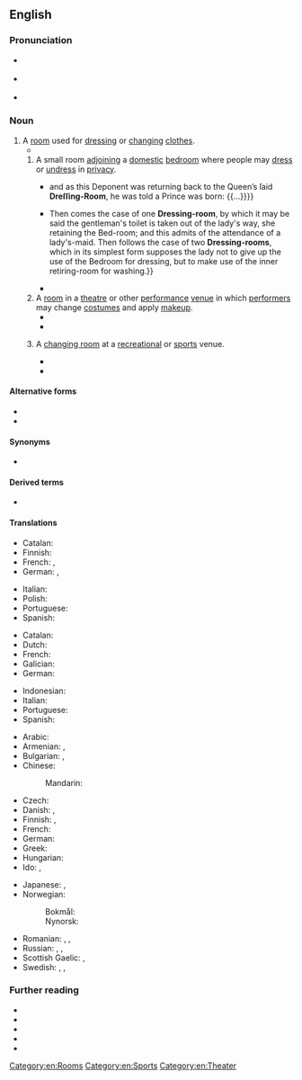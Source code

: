 {{also|dressing-room|dressingroom}}
==English==
{{was wotd|2017|February|26}}
{{wp}}
{{multiple images
|direction = vertical
 | image1 = Ankleidezimmer.jpg
 | caption1 = A dressing room adjoining a domestic room (1.1)
 | image2 = Bundesarchiv Bild 183-76740-0003, Leipzig, Opernhaus, Balettgarderobe.jpg
 | caption2 = [[ballerina|Ballerinas]] {{w|Ursula Cain}} and Brigitta Sinon in the dressing room ''(sense 1.2)'' of the {{w|Leipzig Opera}}, [[Leipzig]], [[East Germany]], photographed on 2 October 1960 just before the [[inauguration]] of the new opera house
 | image3 = HK 堅尼地城 Kennedy Town 士美非路市政大廈 Smithfield Municipal Services Building 更衣室 changing room Sept-2011.jpg
 | caption3 = A dressing room, changing room, locker room (1.3)
 | image4 = 
 | caption4 = 
}}

===Pronunciation===
* {{a|RP}} {{IPA|en|/ˈdɹɛsɪŋ ɹʊm/|/ˈdɹɛsɪŋ ɹuːm/}}
* {{a|GA}} {{IPA|en|/ˈd(ʒ)ɹɛsɪŋ ɹum/}}
* {{hyphenation|en|dress|ing room}}

===Noun===
{{en-noun}}

# A [[room]] used for [[dress#Verb|dressing]] or [[change#Verb|changing]] [[clothes]].
#* {{quote-book|en|author=Bureau of Human Nutrition and Home Economics, Agricultural Research Administration, {{w|United States Department of Agriculture}}|author2=Production and Marketing Administration, U.S. Dept. of Agriculture|chapter=Workers' Personal Belongings|title=Storage for School Lunch Food and Supplies|series=Program Aid|seriesvolume=no. 63|location=Washington, D.C.|publisher=U.S. Dept. of Agriculture|month=March|year=1949|page=11|pageurl=https://books.google.com/books?id=rmAvAAAAYAAJ&pg=PA11|oclc=77070870|passage=The storeroom is not a suitable '''dressing room'''. A separate room is needed where workers may change from street clothes to uniforms and where they may keep their personal belongings.}}
## A small room [[adjoin]]ing a [[domestic]] [[bedroom]] where people may [[dress]] or [[undress]] in [[privacy]].
##:{{synonyms|en|walk-in closet|q1=US, CA|walk-in wardrobe|q2=UK}}
##* {{quote-book|en|chapter=Sir {{w|Stephen Fox}} Knight, Deposeth|title=Depositions Taken the 22d. of October 1688. before the Privy-Council and Peers of England; Relating to the Birth of the (then) [[w:James Francis Edward Stuart|Prince of Wales]]. Published by [[w:James II of England|His Majesty]]'s Special Command|location=[Edinburgh]|publisher=[Printed by the heir of Andrew Anderson]|year=[1688]|page=24|pageurl=https://books.google.com/books?id=vsA_AAAAcAAJ&pg=PT20|oclc=606591965|passage=That on ''Sunday'' the 10''th.'' of ''June'' laſt paſt, about 9 of the Clock, as he came out of the Chappel at ''[[Whitehall]]'', after the firſt Sermon, hearing that the Queen was in Labour, he, the Deponent, made Haſte to [[w:St James's Palace|St. ''James''’s]], becauſe in waiting, as an Officer of the green Cloth, to warn the ſeveral Servants below Stairs to be in their Offices, that upon that Occaſion there might not happen to be any Thing wanting of Houſehold Proviſions and Neceſſaries under his, this Deponent's Command; but firſt going up by the Back-Stairs into her Majeſty’s '''Dreſſing-Room'''; and being there with many others, he heard her Majeſty cry out very loudly; {{...}} and as this Deponent was returning back to the Queen’s ſaid '''Dreſſing-Room''', he was told a Prince was born: {{...}}}}
##* {{quote-book|en|author=Robert Kerr|authorlink=Robert Kerr (architect)|chapter=An Ordinary Dressing-room|title=The Gentleman's House; or, How to Plan English Residences, from the Parsonage to the Palace; with Tables of Accommodation and Cost, and a Series of Selected Plans|location=London|publisher=[[w:John Murray (publisher)|John Murray]], {{w|Albemarle Street}}|year=1864|section=part II (Exposition of Plan as now Practised), division I (The Family Apartments), section III (The Sleeping Rooms)|pages=150–151|pageurl=https://books.google.com/books?id=EnMvAQAAMAAJ&pg=PA150|oclc=614299021|passage=The principle which governs the providing of '''Dressing-rooms''' seems to be this. {{...}} Then comes the case of one '''Dressing-room''', by which it may be said the gentleman's toilet is taken out of the lady's way, she retaining the Bed-room; and this admits of the attendance of a lady's-maid. Then follows the case of two '''Dressing-rooms''', which in its simplest form supposes the lady not to give up the use of the Bedroom for dressing, but to make use of the inner retiring-room for washing.}}
##* {{quote-book|en|author=Walter Scott|authorlink=Walter Scott|chapter=Introduction—(1832.)|title={{w|Redgauntlet}}|series={{w|Waverley Novels}}|edition=household|location=Boston, Mass.|publisher={{w|Ticknor and Fields}}|year=1858|volume=I|pages=10–11|pageurl=https://books.google.com/books?id=7jQpAQAAIAAJ&pg=PA10|oclc=10954193|passage=I received a note from my Lady Primrose, who desired to see me immediately. As soon as I waited on her, she led me into her '''dressing-room''', and presented me to――}}
## A [[room]] in a [[theatre]] or other [[performance]] [[venue]] in which [[performer]]s may change [[costume]]s and apply [[makeup]].
##* {{quote-book|en|author=Thomas Sheridan|chapter=Section VI. Private Memoirs of Swift|title=The Life of the Rev. Dr. {{w|Jonathan Swift}}, Dean of St. Patrick's, Dublin|location=London|publisher=Printed for C[harles] Bathurst [''et al.'']|year=1784|volume=I|page=283|pageurl=https://books.google.com/books?id=ROxEAAAAYAAJ&pg=PA283|oclc=817759520|passage=Nothing has more excited the curioſity of mankind at all times, than that deſire which prevails of prying into the ſecret actions of great and illustrious characters; ariſing in ſome, from a too general ſpirit of envy, which hopes to find ſomething in their private conduct that may ſully the luſtre of their publick fame, and ſo bring them down more to a level with themſelves: and in others, of a more candid diſposition, that they might form right judgements of their real characters; as too many, like actors in a theatre, only aſſume one when they appear on the ſtage of the world, which they put off, together with their robes and plumes, when retired to the '''dreſſing room'''.}}
##* {{quote-book|en|author=Jonathan Croall|authorlink=Jonathan Croall|chapter=A Prince on Broadway|title=John Gielgud: Matinee Idol to Movie Star|location=London|publisher=[[w:Methuen Publishing|Methuen Drama]]|year=2011|isbn=978-1-4081-3106-0|passage=A reporter found him &#91;{{w|John Gielgud}}&#93; in a silk dressing-gown in his '''dressing-room''', 'receiving the congratulations of a gallery of men', and clearly exultant: 'The actor was talking in quick, excited sentences, and it was obvious that the impetuous Hamlet had not yet subsided into the usual British reserve.'}}
## {{lb|en|UK}} A [[changing room]] at a [[recreational]] or [[sports]] venue.
##:{{synonyms|en|changing room|locker room|q2=US, CA}}
##* {{quote-book|en|author=Andrew Flintoff|authorlink=Andrew Flintoff|chapter=England Debut|title=Being Freddie: The Story So Far|location=London|publisher={{w|Hodder & Stoughton}}|year=2005|isbn=978-0-340-89628-0|passage=Going into a '''dressing-room''' full of established players was not easy. It was like [[w:Lancashire County Cricket Club|Lancashire]] all over again only more so.}}
##* {{quote-web|en|author=Phil McNulty|authorlink=Phil McNulty|title=Everton 0 – 2 Liverpool|url=http://news.bbc.co.uk/sport2/hi/football/eng_prem/15045708.stm|archiveurl=https://web.archive.org/web/20160307093512/http://news.bbc.co.uk/sport2/hi/football/eng_prem/15045708.stm|archivedate=7 March 2016|work={{w|BBC Sport}}|date=1 October 2011|passage=As half-time approached with [[w:Everton F.C.|Everton]] desperate to get into the '''dressing room''' and regroup, [[w:Liverpool F.C.|Liverpool]] were awarded a penalty for [[w:Phil Jagielka|[Phil] Jagielka]]'s rash challenge on [[w:Luis Suárez|[Luis] Suarez]]. This time there was no disputing [[w:Martin Atkinson|[Martin] Atkinson]]'s decision, but [[w:Tim Howard|[Tim] Howard]] rescued Everton by diving low to his left to keep out [[w:Dirk Kuyt|[Dirk] Kuyt]]'s spot-kick.}}

====Alternative forms====
* {{l|en|dressing-room}}
* {{l|en|dressingroom}}

====Synonyms====
* {{sense|room adjoining a domestic bedroom}} {{l|en|toilet room}} {{qualifier|historical}}

====Derived terms====
* {{l|en|lose the dressing room}}

====Translations====
{{trans-top|a small room adjoining a domestic bedroom where people may dress or undress in privacy}}
* Catalan: {{t|ca|vestidor|m}}
* Finnish: {{t+|fi|vaatehuone}}
* French: {{t+|fr|dressing|m}}, {{t+|fr|dressing-room|m}}
* German: {{t+|de|Ankleideraum|m}}, {{t+|de|Ankleidezimmer|n}}
{{trans-mid}}
* Italian: {{t|it|cabina armadio|m}}
* Polish: {{t+|pl|garderoba|f}}
* Portuguese: {{t+|pt|closet|m}}
* Spanish: {{t|es|vestidor|m}}
{{trans-bottom}}

{{trans-top|room in a theatre and television in which performs may change costumes and apply makeup}}
* Catalan: {{t|ca|camerino|m}}
* Dutch: {{t+|nl|kleedkamer|f}}
* French: {{t+|fr|loge|f}}
* Galician: {{t+|gl|camerino|m}}
* German: {{t+|de|Künstlergarderobe|f}}
{{trans-mid}}
* Indonesian: {{t|id|ruang hias}}
* Italian: {{t|it|camerino|m}}
* Portuguese: {{t+|pt|camarim|m}}
* Spanish: {{t|es|camerino|m}}
{{trans-bottom}}

{{trans-top-see|changing room|changing room}}
* Arabic: {{t|ar|غُرْفَة الْمَلَابِس|f}}
* Armenian: {{t|hy|զգեցարան}}, {{t+|hy|զուգարան}} {{qualifier|archaic}}
* Bulgarian: {{t+|bg|гримьорна|sc=Cyrl}}, {{t+|bg|съблекалня|sc=Cyrl}}
* Chinese:
*: Mandarin: {{t+|cmn|更衣室|tr=gēngyīshì|sc=Hani}}
* Czech: {{t+|cs|šatna|f}}
* Danish: {{t+|da|garderobe|c}}, {{t|da|påklædningsværelse}}
* Finnish: {{t|fi|pukeutumishuone}}, {{t+|fi|pukuhuone}}
* French: {{t+|fr|vestiaire|m}}
* German: {{t+|de|Ankleideraum|m}}
* Greek: {{t+|el|καμαρίνι|n|sc=Grek}}
* Hungarian: {{t+|hu|öltöző}}
* Ido: {{t|io|vesteyo}}, {{t|io|vestizeyo}}
{{trans-mid}}
* Japanese: {{t|ja|更衣室|tr=こういしつ, kōishitsu|sc=Jpan}}, {{t|ja|ドレッシングルーム|tr=doresshingu rūmu|sc=Jpan}}
* Norwegian:
*: Bokmål: {{t+|nb|garderobe|m}}
*: Nynorsk: {{t|nn|garderobe|m}}
* Romanian: {{t|ro|cabină de schimb|f}}, {{t|ro|cabină vestimentară|f}}, {{t+|ro|vestiar|n}}
* Russian: {{t+|ru|гримёрная|f}} {{qualifier|theatre}}, {{t+|ru|гардеро́бная|f}}, {{t+|ru|раздева́лка|f}}
* Scottish Gaelic: {{t|gd|seòmar-èididh|m}}, {{t|gd|seòmar-sgeadachaidh|m}}
* Swedish: {{t+|sv|loge|c}}, {{t+|sv|klädkammare|c}}, {{t+|sv|omklädningsrum|n}}
{{trans-bottom}}

===Further reading===
* {{pedia|changing room}}
* {{R:Collins}}
* {{R:Merriam-Webster}}
* {{R:Lexico}}
* {{R:Cambridge}}

[[Category:en:Rooms]]
[[Category:en:Sports]]
[[Category:en:Theater]]